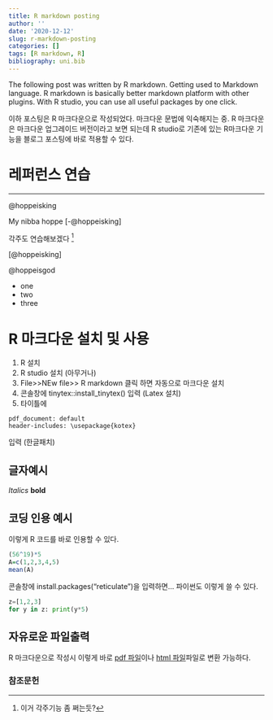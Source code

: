 ```yaml
---
title: R markdown posting
author: ''
date: '2020-12-12'
slug: r-markdown-posting
categories: []
tags: [R markdown, R]
bibliography: uni.bib
---
```


The following post was written by R markdown. Getting used to Markdown language. R markdown is basically better markdown platform with other plugins. With R studio, you can use all useful packages by one click. 

이하 포스팅은 R 마크다운으로 작성되었다. 마크다운 문법에 익숙해지는 중. R 마크다운은 마크다운 업그레이드 버전이라고 보면 되는데 R studio로 기존에 있는 R마크다운 기능을 블로그 포스팅에 바로 적용할 수 있다.

# 레퍼런스 연습
***
@hoppeisking

My nibba hoppe [-@hoppeisking]

각주도 연습해보겠다 [^각주]

[^각주]: 이거 각주기능 좀 쩌는듯?

[@hoppeisking]

@hoppeisgod

* one 
* two 
* three

# R 마크다운 설치 및 사용 


1. R 설치 
2. R studio 설치 (아무거나)
3. File>>NEw file>> R markdown 클릭 하면 자동으로 마크다운 설치
4. 콘솔창에 tinytex::install_tinytex() 입력 (Latex 설치)
5. 타이틀에 

```
pdf_document: default
header-includes: \usepackage{kotex}
```
입력 (한글패치)




## 글자예시


*Italics* **bold**

## 코딩 인용 예시


이렇게 R 코드를 바로 인용할 수 있다.
```r
(56^19)*5
A=c(1,2,3,4,5)
mean(A)
```
콘솔창에 install.packages("reticulate")을 입력하면... 파이썬도 이렇게 쓸 수 있다.
```python
z=[1,2,3]
for y in z: print(y*5)
```


## 자유로운 파일출력

R 마크다운으로 작성시 이렇게 바로 [pdf 파일](practic.pdf)이나 [html 파일](practic.html)파일로 변환 가능하다. 





### 참조문헌
